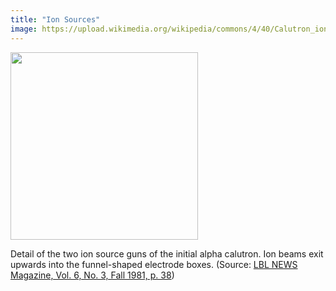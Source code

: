 ```yaml
---
title: "Ion Sources"
image: https://upload.wikimedia.org/wikipedia/commons/4/40/Calutron_ion_source.jpg?20070822135853
---
```



::: {#fig-calutron_tank } 

<img width="300" height=auto src="https://upload.wikimedia.org/wikipedia/commons/4/40/Calutron_ion_source.jpg?20070822135853"></img>

Detail of the two ion source guns of the initial alpha calutron. Ion beams exit upwards into the funnel-shaped electrode boxes. (Source: [LBL NEWS Magazine, Vol. 6, No. 3, Fall 1981, p. 38](https://web.archive.org/web/20060929102724/http://imglib.lbl.gov/cgi-bin/ImgLib/displaytag/BERKELEY-LAB/ACCELERATORS/CALUTRONS/tags/96602761?both=small))

:::